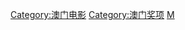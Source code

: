 {{Catnav|頁面分類|人类社会|競賽|獎項|电影奖项}}
{{Catnav|頁面分類|人类社会|獎勵|獎項|电影奖项}}
{{Catnav|頁面分類|人类社会|文化|电影|电影奖项}}
{{Catnav|頁面分類|人文學科|艺术|电影|电影奖项}}

[[Category:澳门电影|Category:澳门电影]]
[[Category:澳门奖项|Category:澳门奖项]]
[[Category:亞洲電影獎項|M]]